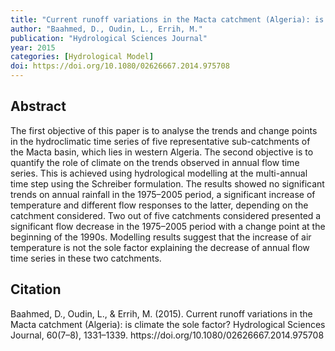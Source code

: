 ```yaml
---
title: "Current runoff variations in the Macta catchment (Algeria): is climate the sole factor?"
author: "Baahmed, D., Oudin, L., Errih, M."
publication: "Hydrological Sciences Journal"
year: 2015
categories: [Hydrological Model]
doi: https://doi.org/10.1080/02626667.2014.975708
---
```


## Abstract

The first objective of this paper is to analyse the trends and change points in the hydroclimatic time series of five representative sub-catchments of the Macta basin, which lies in western Algeria. The second objective is to quantify the role of climate on the trends observed in annual flow time series. This is achieved using hydrological modelling at the multi-annual time step using the Schreiber formulation. The results showed no significant trends on annual rainfall in the 1975–2005 period, a significant increase of temperature and different flow responses to the latter, depending on the catchment considered. Two out of five catchments considered presented a significant flow decrease in the 1975–2005 period with a change point at the beginning of the 1990s. Modelling results suggest that the increase of air temperature is not the sole factor explaining the decrease of annual flow time series in these two catchments.

## Citation

Baahmed, D., Oudin, L., & Errih, M. (2015). Current runoff variations in the Macta catchment (Algeria): is climate the sole factor? Hydrological Sciences Journal, 60(7–8), 1331–1339. https://doi.org/10.1080/02626667.2014.975708
